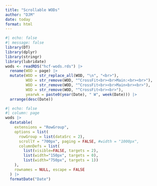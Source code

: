 ```yaml
---
title: "Scrollable WODs"
author: "DJM"
date: today
format: html
---
```


```r
#| echo: false
#| message: false
library(DT)
library(dplyr)
library(stringr)
library(lubridate)
wods <- readRDS("hcf-wods.rds") |>
  rename(WOD = page) |>
  mutate(WOD = str_replace_all(WOD, "\n", "<br>"), 
         WOD = str_remove(WOD, "^CrossFit<br><br>Main:<br><br>"),
         WOD = str_remove(WOD, "^CrossFit<br><br>Main<br><br>"),
         WOD = str_remove(WOD, "^CrossFit<br><br>"),
         yearwk = paste0(year(Date), " W", week(Date))) |>
  arrange(desc(Date))
```

```r
#| echo: false
#| column: page
wods |>
  datatable(
    extensions = "RowGroup",
    options = list(
      rowGroup = list(dataSrc = 2),
      scrollY = "700px", paging = FALSE, #width = "1000px",
      columnDefs = list(
        list(visible=FALSE, targets = 2),
        list(width="150px", targets = 0),
        list(width="750px", targets = 1))
    ),
    rownames = NULL, escape = FALSE
  ) |>
  formatDate("Date")
```
